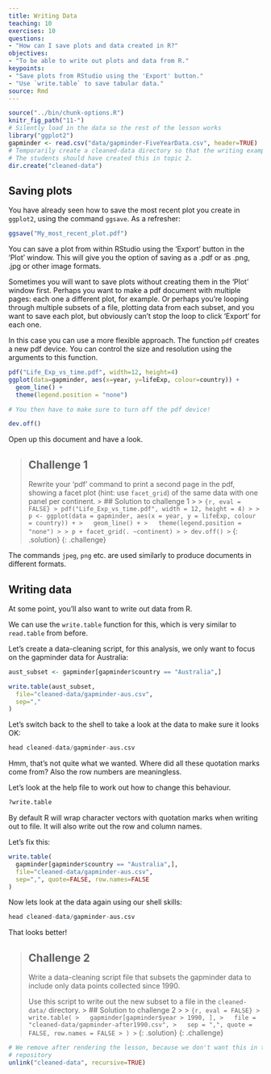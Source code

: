 ```yaml
---
title: Writing Data
teaching: 10
exercises: 10
questions:
- "How can I save plots and data created in R?"
objectives:
- "To be able to write out plots and data from R."
keypoints:
- "Save plots from RStudio using the 'Export' button."
- "Use `write.table` to save tabular data."
source: Rmd
---
```


```r
source("../bin/chunk-options.R")
knitr_fig_path("11-")
# Silently load in the data so the rest of the lesson works
library("ggplot2")
gapminder <- read.csv("data/gapminder-FiveYearData.csv", header=TRUE)
# Temporarily create a cleaned-data directory so that the writing examples work
# The students should have created this in topic 2.
dir.create("cleaned-data")
```


## Saving plots

You have already seen how to save the most recent plot you create in `ggplot2`,
using the command `ggsave`. As a refresher:

```r
ggsave("My_most_recent_plot.pdf")
```

You can save a plot from within RStudio using the 'Export' button
in the 'Plot' window. This will give you the option of saving as a
.pdf or as .png, .jpg or other image formats.

Sometimes you will want to save plots without creating them in the
'Plot' window first. Perhaps you want to make a pdf document with
multiple pages: each one a different plot, for example. Or perhaps
you're looping through multiple subsets of a file, plotting data from
each subset, and you want to save each plot, but obviously can't stop
the loop to click 'Export' for each one.

In this case you can use a more flexible approach. The function
`pdf` creates a new pdf device. You can control the size and resolution
using the arguments to this function.

```r
pdf("Life_Exp_vs_time.pdf", width=12, height=4)
ggplot(data=gapminder, aes(x=year, y=lifeExp, colour=country)) +
  geom_line() +
  theme(legend.position = "none")

# You then have to make sure to turn off the pdf device!

dev.off()
```

Open up this document and have a look.

> ## Challenge 1
>
> Rewrite your 'pdf' command to print a second
> page in the pdf, showing a facet plot (hint: use `facet_grid`)
> of the same data with one panel per continent.
> > ## Solution to challenge 1
> >
> > ```{r, eval = FALSE}
> > pdf("Life_Exp_vs_time.pdf", width = 12, height = 4)
> >
> > p <- ggplot(data = gapminder, aes(x = year, y = lifeExp, colour = country)) +
> >   geom_line() +
> >   theme(legend.position = "none")
> >
> > p + facet_grid(. ~continent)
> >
> > dev.off()
> > ```
> {: .solution}
{: .challenge}


The commands `jpeg`, `png` etc. are used similarly to produce
documents in different formats.

## Writing data

At some point, you'll also want to write out data from R.

We can use the `write.table` function for this, which is
very similar to `read.table` from before.

Let's create a data-cleaning script, for this analysis, we
only want to focus on the gapminder data for Australia:

```r
aust_subset <- gapminder[gapminder$country == "Australia",]

write.table(aust_subset,
  file="cleaned-data/gapminder-aus.csv",
  sep=","
)
```

Let's switch back to the shell to take a look at the data to make sure it looks
OK:

```r
head cleaned-data/gapminder-aus.csv
```

Hmm, that's not quite what we wanted. Where did all these
quotation marks come from? Also the row numbers are
meaningless.

Let's look at the help file to work out how to change this
behaviour.

```r
?write.table
```

By default R will wrap character vectors with quotation marks
when writing out to file. It will also write out the row and
column names.

Let's fix this:

```r
write.table(
  gapminder[gapminder$country == "Australia",],
  file="cleaned-data/gapminder-aus.csv",
  sep=",", quote=FALSE, row.names=FALSE
)
```

Now lets look at the data again using our shell skills:

```r
head cleaned-data/gapminder-aus.csv
```

That looks better!

> ## Challenge 2
>
> Write a data-cleaning script file that subsets the gapminder
> data to include only data points collected since 1990.
>
> Use this script to write out the new subset to a file
> in the `cleaned-data/` directory.
> > ## Solution to challenge 2
> >
> > ```{r, eval = FALSE}
> > write.table(
> >   gapminder[gapminder$year > 1990, ],
> >   file = "cleaned-data/gapminder-after1990.csv",
> >   sep = ",", quote = FALSE, row.names = FALSE
> > )
> > ```
> {: .solution}
{: .challenge}

```r
# We remove after rendering the lesson, because we don't want this in the lesson
# repository
unlink("cleaned-data", recursive=TRUE)
```
